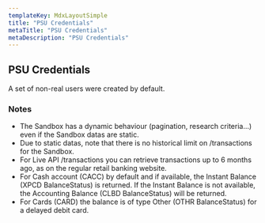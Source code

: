 ```yaml
---
templateKey: MdxLayoutSimple
title: "PSU Credentials"
metaTitle: "PSU Credentials"
metaDescription: "PSU Credentials"
---
```



## PSU Credentials

A set of non-real users were created by default.  

<NordeaTestDataTable />

### Notes

*   The Sandbox has a dynamic behaviour (pagination, research criteria...) even if the Sandbox datas are static.
*   Due to static datas, note that there is no historical limit on /transactions for the Sandbox.
*   For Live API /transactions you can retrieve transactions up to 6 months ago, as on the regular retail banking website.
*   For Cash account (CACC) by default and if available, the Instant Balance (XPCD BalanceStatus) is returned. If the Instant Balance is not available, the Accounting Balance (CLBD BalanceStatus) will be returned.
*   For Cards (CARD) the balance is of type Other (OTHR BalanceStatus) for a delayed debit card.